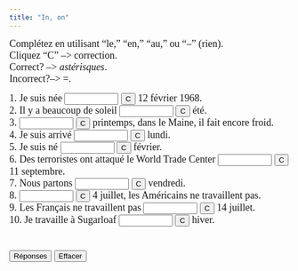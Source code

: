 ```yaml
---
title: "In, on"
---
```

<p align=left><font face="Garamond" size="4">Complétez en utilisant "le," 
        "en," "au," ou "--" (rien). <br>
        Cliquez "C" --&gt; correction.<br>
        Correct? --&gt; *astérisques*. <br>
        Incorrect?--&gt; =.</font><font face="Garamond" size="4"><br>
        </font> </p>

<form action="" method=post>
   <font face="Garamond" size="4"> 1. Je suis née 
   <input size=9 name=item1>
   <input onClick="dasher(form.item1, 'le')" type=button value=C name=Button>
   12 février 1968. <br>
   2. Il y a beaucoup de soleil 
   <input size=9 
      name=item2>
   <input onClick="dasher(form.item2, 'en')" type=button value=C name=Button>
   été.<br>
   3. 
   <input size=9 name=item3>
   <input onClick="dasher(form.item3, 'Au')" type=button value=C name=Button>
   printemps, dans le Maine, il fait encore froid.<br>
   4. Je suis arrivé 
   <input size=9 name=item4>
   <input onClick="dasher(form.item4, '--')" type=button value=C name=Button>
   lundi.<br>
   5. Je suis né 
   <input size=9 name=item5>
   <input onClick="dasher(form.item5, 'en')" type=button value=C name=Button>
   février.<br>
   6. Des terroristes ont attaqué le World Trade Center 
   <input 
      size=9 name=item6>
   <input onClick="dasher(form.item6, 'le')" type=button value=C name=Button>
   11 septembre.<br>
   7. Nous partons 
   <input size=9 name=item7>
   <input onClick="dasher(form.item7, '--')" type=button value=C name=Button>
   vendredi.<br>
   8. 
   <input size=9 name=item8>
   <input onClick="dasher(form.item8, 'Le')" type=button value=C name=Button>
   4 juillet, les Américains ne travaillent pas.<br>
   9. Les Français ne travaillent pas 
   <input size=9 name=item9>
   <input onClick="dasher(form.item9, 'le')" type=button value=C name=Button>
   14 juillet.<br>
   10. Je travaille à Sugarloaf 
   <input size=9 name=item10>
   <input onClick="dasher(form.item10, 'en')" type=button value=C name=Button>
   hiver. <br>
   <br>
   <br>
   <input onClick="form.item1.value='le';form.item2.value='en';form.item3.value='Au';form.item4.value='--';form.item5.value='en';form.item6.value='le';form.item7.value='--';form.item8.value='Le';form.item9.value='le';form.item10.value='en';" type=button value="Réponses" name=Button>
   <input onClick="form.item1.value='';form.item2.value='';form.item3.value='';form.item4.value='';form.item5.value='';form.item6.value='';form.item7.value='';form.item8.value='';form.item9.value='';form.item10.value='';" type=button value="Effacer" name=Button>
   </font> 
</form>

<SCRIPT Language="JavaScript">
//  This code is based on George Mitrevski's original CLOZE code.  
//  Dennie Hoopingarner modified it to provide more detailed feedback about the user's responses, 
//  in a manner similar to the Dasher program.
//  You are welcome to use and modify this code, but please give credit where credit is due. 
//  Dennie Hoopingarner, Michigan State University  hooping4@msu.edu
//  Content by: Alison Murray Levine, University of Virginia, alevine@virginia.edu, 
function dasher(Student, Correct) {
var studentAnswer = Student.value;
var correctAnswer = Correct;
result = ""
for (var c = 0; c< correctAnswer.length; c ++) {
	var CorrectX = correctAnswer.charAt(c);
	var StudentX = studentAnswer.charAt(c);
	if (CorrectX == StudentX) {
	result = result + CorrectX;
	}
	else {
	result = result +  "=";
	}
}
Student.value = result;
    if (studentAnswer == correctAnswer){
    Student.value = "*" + studentAnswer + "*";
    }
}

<!-- done hiding --></SCRIPT>
